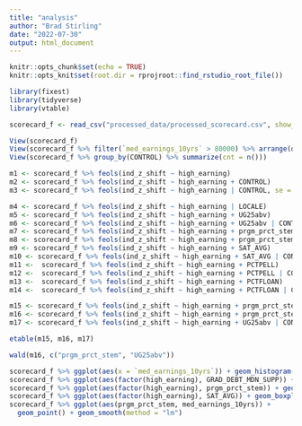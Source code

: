 ```yaml
---
title: "analysis"
author: "Brad Stirling"
date: "2022-07-30"
output: html_document
---
```


```r
knitr::opts_chunk$set(echo = TRUE)
knitr::opts_knit$set(root.dir = rprojroot::find_rstudio_root_file())
```

```r
library(fixest)
library(tidyverse)
library(vtable)
```

```r
scorecard_f <- read_csv("processed_data/processed_scorecard.csv", show_col_types = FALSE)
```

```r
View(scorecard_f)
View(scorecard_f %>% filter(`med_earnings_10yrs` > 80000) %>% arrange(desc(`med_earnings_10yrs`)))
View(scorecard_f %>% group_by(CONTROL) %>% summarize(cnt = n()))
```

```r
m1 <- scorecard_f %>% feols(ind_z_shift ~ high_earning)
m2 <- scorecard_f %>% feols(ind_z_shift ~ high_earning + CONTROL)
m3 <- scorecard_f %>% feols(ind_z_shift ~ high_earning | CONTROL, se = "hetero")

m4 <- scorecard_f %>% feols(ind_z_shift ~ high_earning | LOCALE)
m5 <- scorecard_f %>% feols(ind_z_shift ~ high_earning + UG25abv)
m6 <- scorecard_f %>% feols(ind_z_shift ~ high_earning + UG25abv | CONTROL)
m7 <- scorecard_f %>% feols(ind_z_shift ~ high_earning + prgm_prct_stem)
m8 <- scorecard_f %>% feols(ind_z_shift ~ high_earning + prgm_prct_stem | CONTROL)
m9 <- scorecard_f %>% feols(ind_z_shift ~ high_earning + SAT_AVG)
m10 <- scorecard_f %>% feols(ind_z_shift ~ high_earning + SAT_AVG | CONTROL)
m11 <-  scorecard_f %>% feols(ind_z_shift ~ high_earning + PCTPELL)
m12 <-  scorecard_f %>% feols(ind_z_shift ~ high_earning + PCTPELL | CONTROL)
m13 <-  scorecard_f %>% feols(ind_z_shift ~ high_earning + PCTFLOAN)
m14 <-  scorecard_f %>% feols(ind_z_shift ~ high_earning + PCTFLOAN | CONTROL)

m15 <- scorecard_f %>% feols(ind_z_shift ~ high_earning + prgm_prct_stem | CONTROL, se = "hetero")
m16 <- scorecard_f %>% feols(ind_z_shift ~ high_earning + prgm_prct_stem + UG25abv | CONTROL, se = "hetero")
m17 <- scorecard_f %>% feols(ind_z_shift ~ high_earning + UG25abv | CONTROL, se = "hetero")
```

```r
etable(m15, m16, m17)

wald(m16, c("prgm_prct_stem", "UG25abv"))
```

```r
scorecard_f %>% ggplot(aes(x = `med_earnings_10yrs`)) + geom_histogram(bins = 100)
scorecard_f %>% ggplot(aes(factor(high_earning), GRAD_DEBT_MDN_SUPP)) + geom_boxplot()
scorecard_f %>% ggplot(aes(factor(high_earning), prgm_prct_stem)) + geom_boxplot()
scorecard_f %>% ggplot(aes(factor(high_earning), SAT_AVG)) + geom_boxplot()
scorecard_f %>% ggplot(aes(prgm_prct_stem, med_earnings_10yrs)) +
  geom_point() + geom_smooth(method = "lm")
```